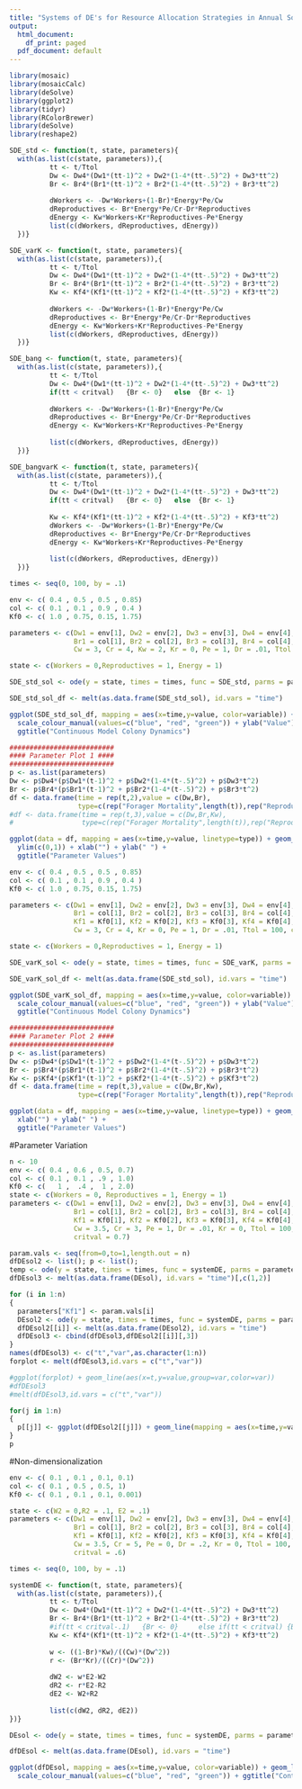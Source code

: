 ```yaml
---
title: "Systems of DE's for Resource Allocation Strategies in Annual Social Insects"
output:
  html_document:
    df_print: paged
  pdf_document: default
---
```


```r
library(mosaic)
library(mosaicCalc)
library(deSolve)
library(ggplot2)
library(tidyr)
library(RColorBrewer)
library(deSolve)
library(reshape2)
```

```r
SDE_std <- function(t, state, parameters){
  with(as.list(c(state, parameters)),{
          tt <- t/Ttol
          Dw <- Dw4*(Dw1*(tt-1)^2 + Dw2*(1-4*(tt-.5)^2) + Dw3*tt^2)
          Br <- Br4*(Br1*(tt-1)^2 + Br2*(1-4*(tt-.5)^2) + Br3*tt^2)
          
          dWorkers <- -Dw*Workers+(1-Br)*Energy*Pe/Cw
          dReproductives <- Br*Energy*Pe/Cr-Dr*Reproductives
          dEnergy <- Kw*Workers+Kr*Reproductives-Pe*Energy
          list(c(dWorkers, dReproductives, dEnergy))
  })}

SDE_varK <- function(t, state, parameters){
  with(as.list(c(state, parameters)),{
          tt <- t/Ttol
          Dw <- Dw4*(Dw1*(tt-1)^2 + Dw2*(1-4*(tt-.5)^2) + Dw3*tt^2)
          Br <- Br4*(Br1*(tt-1)^2 + Br2*(1-4*(tt-.5)^2) + Br3*tt^2)
          Kw <- Kf4*(Kf1*(tt-1)^2 + Kf2*(1-4*(tt-.5)^2) + Kf3*tt^2)
          
          dWorkers <- -Dw*Workers+(1-Br)*Energy*Pe/Cw
          dReproductives <- Br*Energy*Pe/Cr-Dr*Reproductives
          dEnergy <- Kw*Workers+Kr*Reproductives-Pe*Energy
          list(c(dWorkers, dReproductives, dEnergy))
  })}

SDE_bang <- function(t, state, parameters){
  with(as.list(c(state, parameters)),{
          tt <- t/Ttol
          Dw <- Dw4*(Dw1*(tt-1)^2 + Dw2*(1-4*(tt-.5)^2) + Dw3*tt^2)
          if(tt < critval)   {Br <- 0}   else  {Br <- 1}
          
          dWorkers <- -Dw*Workers+(1-Br)*Energy*Pe/Cw
          dReproductives <- Br*Energy*Pe/Cr-Dr*Reproductives
          dEnergy <- Kw*Workers+Kr*Reproductives-Pe*Energy
          
          list(c(dWorkers, dReproductives, dEnergy))
  })}

SDE_bangvarK <- function(t, state, parameters){
  with(as.list(c(state, parameters)),{
          tt <- t/Ttol
          Dw <- Dw4*(Dw1*(tt-1)^2 + Dw2*(1-4*(tt-.5)^2) + Dw3*tt^2)
          if(tt < critval)   {Br <- 0}   else  {Br <- 1}
          
          Kw <- Kf4*(Kf1*(tt-1)^2 + Kf2*(1-4*(tt-.5)^2) + Kf3*tt^2)
          dWorkers <- -Dw*Workers+(1-Br)*Energy*Pe/Cw
          dReproductives <- Br*Energy*Pe/Cr-Dr*Reproductives
          dEnergy <- Kw*Workers+Kr*Reproductives-Pe*Energy
          
          list(c(dWorkers, dReproductives, dEnergy))
  })}

times <- seq(0, 100, by = .1)
```


```r
env <- c( 0.4 , 0.5 , 0.5 , 0.85)
col <- c( 0.1 , 0.1 , 0.9 , 0.4 )
Kf0 <- c( 1.0 , 0.75, 0.15, 1.75)

parameters <- c(Dw1 = env[1], Dw2 = env[2], Dw3 = env[3], Dw4 = env[4],
                Br1 = col[1], Br2 = col[2], Br3 = col[3], Br4 = col[4],
                Cw = 3, Cr = 4, Kw = 2, Kr = 0, Pe = 1, Dr = .01, Ttol = 100, critval=0.9)

state <- c(Workers = 0,Reproductives = 1, Energy = 1)

SDE_std_sol <- ode(y = state, times = times, func = SDE_std, parms = parameters)

SDE_std_sol_df <- melt(as.data.frame(SDE_std_sol), id.vars = "time")

ggplot(SDE_std_sol_df, mapping = aes(x=time,y=value, color=variable)) + geom_line() + 
  scale_colour_manual(values=c("blue", "red", "green")) + ylab("Value") + xlab(" ") + 
  ggtitle("Continuous Model Colony Dynamics")

##########################
#### Parameter Plot 1 ####
##########################
p <- as.list(parameters)
Dw <- p$Dw4*(p$Dw1*(t-1)^2 + p$Dw2*(1-4*(t-.5)^2) + p$Dw3*t^2)
Br <- p$Br4*(p$Br1*(t-1)^2 + p$Br2*(1-4*(t-.5)^2) + p$Br3*t^2)
df <- data.frame(time = rep(t,2),value = c(Dw,Br),
                 type=c(rep("Forager Mortality",length(t)),rep("Reproductive Allocation",length(t))))
#df <- data.frame(time = rep(t,3),value = c(Dw,Br,Kw),
#                 type=c(rep("Forager Mortality",length(t)),rep("Reproductive Allocation",length(t)),rep("Resource Availability",length(t))))

ggplot(data = df, mapping = aes(x=time,y=value, linetype=type)) + geom_line() +
  ylim(c(0,1)) + xlab("") + ylab(" ") + 
  ggtitle("Parameter Values")
```

```r
env <- c( 0.4 , 0.5 , 0.5 , 0.85)
col <- c( 0.1 , 0.1 , 0.9 , 0.4 )
Kf0 <- c( 1.0 , 0.75, 0.15, 1.75)

parameters <- c(Dw1 = env[1], Dw2 = env[2], Dw3 = env[3], Dw4 = env[4],
                Br1 = col[1], Br2 = col[2], Br3 = col[3], Br4 = col[4],
                Kf1 = Kf0[1], Kf2 = Kf0[2], Kf3 = Kf0[3], Kf4 = Kf0[4],
                Cw = 3, Cr = 4, Kr = 0, Pe = 1, Dr = .01, Ttol = 100, critval=0.9)

state <- c(Workers = 0,Reproductives = 1, Energy = 1)

SDE_varK_sol <- ode(y = state, times = times, func = SDE_varK, parms = parameters)

SDE_varK_sol_df <- melt(as.data.frame(SDE_std_sol), id.vars = "time")

ggplot(SDE_varK_sol_df, mapping = aes(x=time,y=value, color=variable)) + geom_line() + 
  scale_colour_manual(values=c("blue", "red", "green")) + ylab("Value") + xlab(" ") + 
  ggtitle("Continuous Model Colony Dynamics")

##########################
#### Parameter Plot 2 ####
##########################
p <- as.list(parameters)
Dw <- p$Dw4*(p$Dw1*(t-1)^2 + p$Dw2*(1-4*(t-.5)^2) + p$Dw3*t^2)
Br <- p$Br4*(p$Br1*(t-1)^2 + p$Br2*(1-4*(t-.5)^2) + p$Br3*t^2)
Kw <- p$Kf4*(p$Kf1*(t-1)^2 + p$Kf2*(1-4*(t-.5)^2) + p$Kf3*t^2)
df <- data.frame(time = rep(t,3),value = c(Dw,Br,Kw),
                 type=c(rep("Forager Mortality",length(t)),rep("Reproductive Allocation",length(t)),rep("Resource Availability",length(t))))

ggplot(data = df, mapping = aes(x=time,y=value, linetype=type)) + geom_line() + #ylim(c(0,2)) + 
  xlab("") + ylab(" ") + 
  ggtitle("Parameter Values")
```


#Parameter Variation
```r
n <- 10
env <- c( 0.4 , 0.6 , 0.5, 0.7)
col <- c( 0.1 , 0.1 , .9 , 1.0)
Kf0 <- c(   1 ,  .4 ,  1 , 2.0)
state <- c(Workers = 0, Reproductives = 1, Energy = 1)
parameters <- c(Dw1 = env[1], Dw2 = env[2], Dw3 = env[3], Dw4 = env[4],
                Br1 = col[1], Br2 = col[2], Br3 = col[3], Br4 = col[4],
                Kf1 = Kf0[1], Kf2 = Kf0[2], Kf3 = Kf0[3], Kf4 = Kf0[4],
                Cw = 3.5, Cr = 3, Pe = 1, Dr = .01, Kr = 0, Ttol = 100,
                critval = 0.7)

param.vals <- seq(from=0,to=1,length.out = n)
dfDEsol2 <- list(); p <- list();
temp <- ode(y = state, times = times, func = systemDE, parms = parameters)
dfDEsol3 <- melt(as.data.frame(DEsol), id.vars = "time")[,c(1,2)]

for (i in 1:n)
{
  parameters["Kf1"] <- param.vals[i]
  DEsol2 <- ode(y = state, times = times, func = systemDE, parms = parameters)
  dfDEsol2[[i]] <- melt(as.data.frame(DEsol2), id.vars = "time")
  dfDEsol3 <- cbind(dfDEsol3,dfDEsol2[[i]][,3])
}
names(dfDEsol3) <- c("t","var",as.character(1:n))
forplot <- melt(dfDEsol3,id.vars = c("t","var"))

#ggplot(forplot) + geom_line(aes(x=t,y=value,group=var,color=var))
#dfDEsol3
#melt(dfDEsol3,id.vars = c("t","var"))

for(j in 1:n)
{
  p[[j]] <- ggplot(dfDEsol2[[j]]) + geom_line(mapping = aes(x=time,y=value,color=variable))
}
p
```

#Non-dimensionalization
```r
env <- c( 0.1 , 0.1 , 0.1, 0.1)
col <- c( 0.1 , 0.5 , 0.5, 1)
Kf0 <- c( 0.1 , 0.1 , 0.1, 0.001)

state <- c(W2 = 0,R2 = .1, E2 = .1)
parameters <- c(Dw1 = env[1], Dw2 = env[2], Dw3 = env[3], Dw4 = env[4],
                Br1 = col[1], Br2 = col[2], Br3 = col[3], Br4 = col[4],
                Kf1 = Kf0[1], Kf2 = Kf0[2], Kf3 = Kf0[3], Kf4 = Kf0[4],
                Cw = 3.5, Cr = 5, Pe = 0, Dr = .2, Kr = 0, Ttol = 100,
                critval = .6)

times <- seq(0, 100, by = .1)

systemDE <- function(t, state, parameters){
  with(as.list(c(state, parameters)),{
          tt <- t/Ttol
          Dw <- Dw4*(Dw1*(tt-1)^2 + Dw2*(1-4*(tt-.5)^2) + Dw3*tt^2)
          Br <- Br4*(Br1*(tt-1)^2 + Br2*(1-4*(tt-.5)^2) + Br3*tt^2)
          #if(tt < critval-.1)   {Br <- 0}     else if(tt < critval) {Br <- 0.1}     else         {Br <- 1}
          Kw <- Kf4*(Kf1*(tt-1)^2 + Kf2*(1-4*(tt-.5)^2) + Kf3*tt^2)
          
          w <- ((1-Br)*Kw)/((Cw)*(Dw^2))
          r <- (Br*Kr)/((Cr)*(Dw^2))
          
          dW2 <- w*E2-W2
          dR2 <- r*E2-R2
          dE2 <- W2+R2
          
          list(c(dW2, dR2, dE2))
})}

DEsol <- ode(y = state, times = times, func = systemDE, parms = parameters)

dfDEsol <- melt(as.data.frame(DEsol), id.vars = "time")

ggplot(dfDEsol, mapping = aes(x=time,y=value, color=variable)) + geom_line() +
  scale_colour_manual(values=c("blue", "red", "green")) + ggtitle("Continuous Model Colony Dynamics")
```













